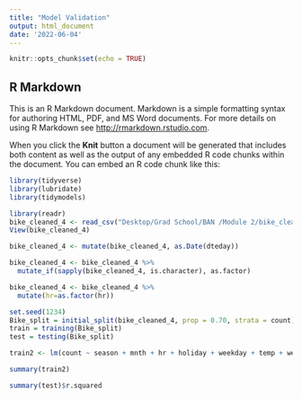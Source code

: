 ```yaml
---
title: "Model Validation"
output: html_document
date: '2022-06-04'
---
```


```r
knitr::opts_chunk$set(echo = TRUE)
```

## R Markdown

This is an R Markdown document. Markdown is a simple formatting syntax for authoring HTML, PDF, and MS Word documents. For more details on using R Markdown see <http://rmarkdown.rstudio.com>.

When you click the **Knit** button a document will be generated that includes both content as well as the output of any embedded R code chunks within the document. You can embed an R code chunk like this:

```r
library(tidyverse)
library(lubridate)
library(tidymodels)
```


```r

library(readr)
bike_cleaned_4 <- read_csv("Desktop/Grad School/BAN /Module 2/bike_cleaned-4.csv")
View(bike_cleaned_4)

```

```r

bike_cleaned_4 <- mutate(bike_cleaned_4, as.Date(dteday))

bike_cleaned_4 <- bike_cleaned_4 %>%
  mutate_if(sapply(bike_cleaned_4, is.character), as.factor)

bike_cleaned_4 <- bike_cleaned_4 %>%
  mutate(hr=as.factor(hr))
```

```r

set.seed(1234)
Bike_split = initial_split(bike_cleaned_4, prop = 0.70, strata = count)
train = training(Bike_split)
test = testing(Bike_split)

```

```r

train2 <- lm(count ~ season + mnth + hr + holiday + weekday + temp + weathersit, data = train)

summary(train2)

```


```r
summary(test)$r.squared


```

